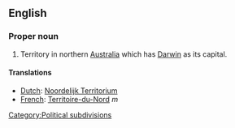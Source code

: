 {{wikipedia}}
==English==
===Proper noun===

#Territory in northern [[Australia]] which has [[Darwin]] as its capital.
[[Category:Political subdivisions]]

====Translations====

*[[Dutch]]: [[Noordelijk Territorium]]
*[[French]]: [[Territoire-du-Nord]] ''m''